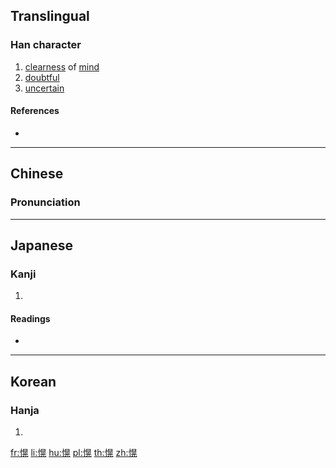 {{character info/new}}
==Translingual==

===Han character===
{{Han char|rn=61|rad=心|as=10|sn=13|four=|canj=PAFU|ids=⿰忄晃}}

# [[clearness]] of [[mind]]
# [[doubtful]]
# [[uncertain]]

====References====
* {{Han ref|kx=0396.210|dkj=10995|dj=0735.090|hdz=42336.080|uh=6130|ud=24880}}

----

==Chinese==
{{zh-forms}}

===Pronunciation===
{{zh-pron
|m=huàng,huǎng
|c=jiu6
|mc=
|oc=
|ma=
|cat=a,n
}}

----

==Japanese==

===Kanji===
{{ja-kanji|grade=|rs=心10}}

# {{defn|lang=ja|sort=心10}}

====Readings====
* {{ja-readings|on=[[こう]] (kō), [[おう]] (ō)|kun=[[さとい]] (satoi)}}

----

==Korean==

===Hanja===
{{ko-hanja|hangeul=황|eumhun=|rv=hwang|mr=hwang|y=hwang}}

# {{defn|lang=ko|sort=心10}}

[[fr:愰]]
[[li:愰]]
[[hu:愰]]
[[pl:愰]]
[[th:愰]]
[[zh:愰]]